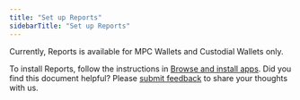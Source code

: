 ```yaml
---
title: "Set up Reports"
sidebarTitle: "Set up Reports"
---
```


Currently, Reports is available for MPC Wallets and Custodial Wallets only.

To install Reports, follow the instructions in [Browse and install apps](/en/portal/portal-apps/browse-and-install).
<Tip>Did you find this document helpful? Please [submit feedback](https://forms.zohopublic.com/cobo/form/DocumentFeedbackForm/formperma/QvLOhxJv1_JMsJ-1dleZ8Itb_7rzN-LtgvsDdxosoVI?referrername=manuals) to share your thoughts with us.</Tip>